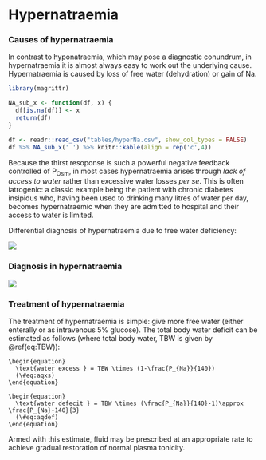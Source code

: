 # Hypernatraemia

### Causes of hypernatraemia    

In contrast to hyponatraemia, which may pose a diagnostic conundrum, in hypernatraemia it is almost always easy to work out the underlying cause.  Hypernatraemia is caused by loss of free water (dehydration) or gain of Na.  

```r

library(magrittr)

NA_sub_x <- function(df, x) {
  df[is.na(df)] <- x
  return(df)
}

df <- readr::read_csv("tables/hyperNa.csv", show_col_types = FALSE)
df %>% NA_sub_x(' ') %>% knitr::kable(align = rep('c',4)) 

```

Because the thirst resoponse is such a powerful negative feedback controlled of P~Osm~, in most cases hypernatraemia arises through *lack of access to water* rather than excessive water losses *per se*.  This is often iatrogenic: a classic example being the patient with chronic diabetes insipidus who, having been used to drinking many litres of water per day, becomes hypernatraemic when they are admitted to hospital and their access to water is limited.  

Differential diagnosis of hypernatraemia due to free water deficiency:  

![](figures/hyperNa_causes.png)

### Diagnosis in hypernatraemia

![](figures/hyperNa_algorithm.png)

### Treatment of hypernatraemia  

The treatment of hypernatraemia is simple: give more free water (either enterally or as intravenous 5% glucose).  The total body water deficit can be estimated as follows (where total body water, TBW is given by \@ref(eq:TBW)):

```block2

\begin{equation}
  \text{water excess } = TBW \times (1-\frac{P_{Na}}{140})
  (\#eq:aqxs)
\end{equation}

\begin{equation}
  \text{water defecit } = TBW \times (\frac{P_{Na}}{140}-1)\approx \frac{P_{Na}-140}{3}
  (\#eq:aqdef)
\end{equation}

```

Armed with this estimate, fluid may be prescribed at an appropriate rate to achieve gradual restoration of normal plasma tonicity.  